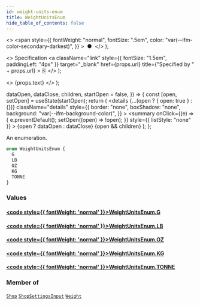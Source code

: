 ```yaml
---
id: weight-units-enum
title: WeightUnitsEnum
hide_table_of_contents: false
---
```


  <>
    <span
      style={{
        fontWeight: "normal",
        fontSize: ".5em",
        color: "var(--ifm-color-secondary-darkest)",
      }}
    >
      &nbsp;●&nbsp;
    </span>
  </>
);

  <>
    Specification
    <a
      className="link"
      style={{ fontSize: "1.5em", paddingLeft: "4px" }}
      target="\_blank"
      href={props.url}
      title={"Specified by " + props.url}
    >
      ⎘
    </a>
  </>
);

  <>
    <span className={props.class}>{props.text}</span>
  </>
);


  dataOpen,
  dataClose,
  children,
  startOpen = false,
}) => {
  const [open, setOpen] = useState(startOpen);
  return (
    <details
      {...(open ? { open: true } : {})}
      className="details"
      style={{
        border: "none",
        boxShadow: "none",
        background: "var(--ifm-background-color)",
      }}
    >
      <summary
        onClick={(e) => {
          e.preventDefault();
          setOpen((open) => !open);
        }}
        style={{ listStyle: "none" }}
      >
        {open ? dataOpen : dataClose}
      </summary>
      {open && children}
    </details>
  );
};

An enumeration.

```graphql
enum WeightUnitsEnum {
  G
  LB
  OZ
  KG
  TONNE
}
```

### Values

#### [<code style={{ fontWeight: 'normal' }}>WeightUnitsEnum.<b>G</b></code>](#)

>

#### [<code style={{ fontWeight: 'normal' }}>WeightUnitsEnum.<b>LB</b></code>](#)

>

#### [<code style={{ fontWeight: 'normal' }}>WeightUnitsEnum.<b>OZ</b></code>](#)

>

#### [<code style={{ fontWeight: 'normal' }}>WeightUnitsEnum.<b>KG</b></code>](#)

>

#### [<code style={{ fontWeight: 'normal' }}>WeightUnitsEnum.<b>TONNE</b></code>](#)

>

### Member of

[`Shop`](../../../api-reference/miscellaneous/objects/shop) <Badge class="badge badge--secondary" text="object"/><Bullet />[`ShopSettingsInput`](../../../api-reference/miscellaneous/inputs/shop-settings-input) <Badge class="badge badge--secondary" text="input"/><Bullet />[`Weight`](../../../api-reference/miscellaneous/objects/weight) <Badge class="badge badge--secondary" text="object"/>
